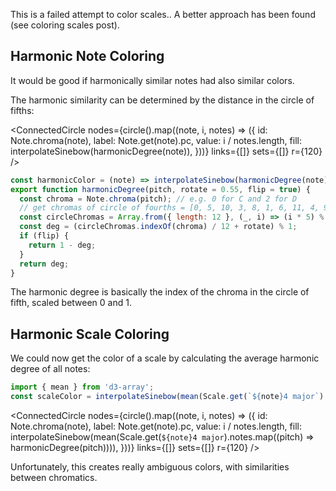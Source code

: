 
This is a failed attempt to color scales.. A better approach has been found (see coloring scales post).

## Harmonic Note Coloring

It would be good if harmonically similar notes had also similar colors.

The harmonic similarity can be determined by the distance in the circle of fifths:

<ConnectedCircle
  nodes={circle().map((note, i, notes) => ({
    id: Note.chroma(note),
    label: Note.get(note).pc,
    value: i / notes.length,
    fill: interpolateSinebow(harmonicDegree(note)),
  }))}
  links={[]}
  sets={[]}
  r={120}
/>

```js
const harmonicColor = (note) => interpolateSinebow(harmonicDegree(note));
export function harmonicDegree(pitch, rotate = 0.55, flip = true) {
  const chroma = Note.chroma(pitch); // e.g. 0 for C and 2 for D
  // get chromas of circle of fourths = [0, 5, 10, 3, 8, 1, 6, 11, 4, 9, 2, 7]
  const circleChromas = Array.from({ length: 12 }, (_, i) => (i * 5) % 12);
  const deg = (circleChromas.indexOf(chroma) / 12 + rotate) % 1;
  if (flip) {
    return 1 - deg;
  }
  return deg;
}
```

The harmonic degree is basically the index of the chroma in the circle of fifth, scaled between 0 and 1.

## Harmonic Scale Coloring

We could now get the color of a scale by calculating the average harmonic degree of all notes:

```js
import { mean } from 'd3-array';
const scaleColor = interpolateSinebow(mean(Scale.get(`${note}4 major`).notes.map((pitch) => harmonicDegree(pitch))));
```

<ConnectedCircle
  nodes={circle().map((note, i, notes) => ({
    id: Note.chroma(note),
    label: Note.get(note).pc,
    value: i / notes.length,
    fill: interpolateSinebow(mean(Scale.get(`${note}4 major`).notes.map((pitch) => harmonicDegree(pitch)))),
  }))}
  links={[]}
  sets={[]}
  r={120}
/>

Unfortunately, this creates really ambiguous colors, with similarities between chromatics.
